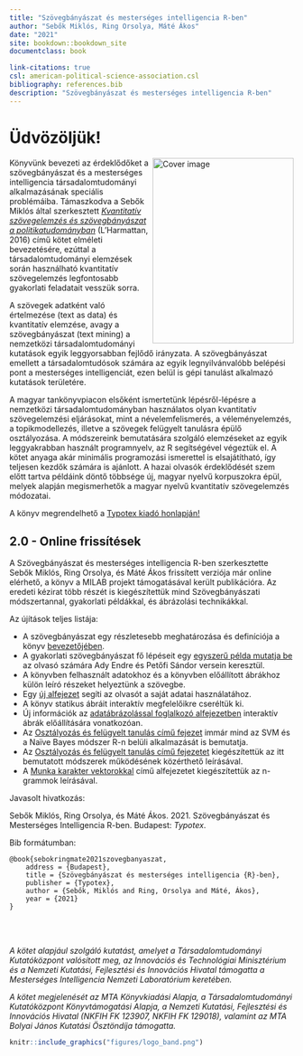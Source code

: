 ```yaml
---
title: "Szövegbányászat és mesterséges intelligencia R-ben"
author: "Sebők Miklós, Ring Orsolya, Máté Ákos"
date: "2021"
site: bookdown::bookdown_site
documentclass: book

link-citations: true
csl: american-political-science-association.csl
bibliography: references.bib
description: "Szövegbányászat és mesterséges intelligencia R-ben"
---
```


# Üdvözöljük! {-}
<img src="figures/konyv_borito_final.png" width="250" height="328" align="right" alt="Cover image"/>

Könyvünk bevezeti az érdeklődőket a szövegbányászat és a mesterséges intelligencia társadalomtudományi alkalmazásának speciális problémáiba. Támaszkodva a Sebők Miklós által szerkesztett [*Kvantitatív szövegelemzés és szövegbányászat a politikatudományban*](https://poltextlab.tk.hu/uploads/files/Kvantitativ_szovegelemzes_keszpdf.pdf) (L’Harmattan, 2016) című kötet elméleti bevezetésére, ezúttal a társadalomtudományi elemzések során használható kvantitatív szövegelemzés legfontosabb gyakorlati feladatait vesszük sorra.

A szövegek adatként való értelmezése (text as data) és kvantitatív elemzése, avagy a szövegbányászat (text mining) a nemzetközi társadalomtudományi kutatások egyik leggyorsabban fejlődő irányzata. A szövegbányászat emellett a társadalomtudósok számára az egyik legnyilvánvalóbb belépési pont a mesterséges intelligenciát, ezen belül is gépi tanulást alkalmazó kutatások területére.

A magyar tankönyvpiacon elsőként ismertetünk lépésről-lépésre a nemzetközi társadalomtudományban használatos olyan kvantitatív szövegelemzési eljárásokat, mint a névelemfelismerés, a véleményelemzés, a topikmodellezés, illetve a szövegek felügyelt tanulásra épülő osztályozása. A módszereink bemutatására szolgáló elemzéseket az egyik leggyakrabban használt programnyelv, az R segítségével végeztük el. A kötet anyaga akár minimális programozási ismerettel is elsajátítható, így teljesen kezdők számára is ajánlott. A hazai olvasók érdeklődését szem előtt tartva példáink döntő többsége új, magyar nyelvű korpuszokra épül, melyek alapján megismerhetők a magyar nyelvű kvantitatív szövegelemzés módozatai.

A könyv megrendelhető a [Typotex kiadó honlapján!](https://www.typotex.hu/book/11810/sebok_szovegbanyaszat_es_mesterseges_intelligencia_r_ben)

## 2.0 - Online frissítések {-}

A Szövegbányászat és mesterséges intelligencia R-ben szerkesztette Sebők Miklós, Ring Orsolya, és Máté Ákos frissített verziója már online elérhető, a könyv a MILAB projekt támogatásával került publikációra. Az eredeti kézirat több részét is kiegészítettük mind Szövegbányászati módszertannal, gyakorlati példákkal, és ábrázolási technikákkal.

Az újítások teljes listája:

-	A szövegbányászat egy részletesebb meghatározása és definíciója a könyv [bevezetőjében](#intro).
-	A gyakorlati szövegbányászat fő lépéseit egy [egyszerű példa mutatja be](#handson) az olvasó számára Ady Endre és Petőfi Sándor versein keresztül.
-	A könyvben felhasznált adatokhoz és a könyvben előállított ábrákhoz külön leíró részeket helyeztünk a szövegbe.
-	Egy [új alfejezet](#sajat-adat) segíti az olvasót a saját adatai használatához.
-	A könyv statikus ábráit interaktív megfelelőikre cseréltük ki.
-	Új információk az [adatábrázolással foglalkozó alfejezetben](#dataviz) interaktív ábrák előállítására vonatkozóan.
-	Az [Osztályozás és felügyelt tanulás című fejezet](#felugyelt) immár mind az SVM és a Naïve Bayes módszer R-n belüli alkalmazását is bemutatja.
-	Az [Osztályozás és felügyelt tanulás című fejezetet](#felugyelt) kiegészítettük az itt bemutatott módszerek működésének közérthető leírásával.
-	A [Munka karakter vektorokkal](#strings-3) című alfejezetet kiegészítettük az n-grammok leírásával.


Javasolt hivatkozás: 

Sebők Miklós, Ring Orsolya, és Máté Ákos. 2021. Szövegbányászat és Mesterséges Intelligencia R-ben. Budapest: *Typotex*.


Bib formátumban:

```
@book{sebokringmate2021szovegbanyaszat,
	address = {Budapest},
	title = {Szövegbányászat és mesterséges intelligencia {R}-ben},
	publisher = {Typotex},
	author = {Sebők, Miklós and Ring, Orsolya and Máté, Ákos},
	year = {2021}
}
```

<br>
<br>
 
*A kötet alapjául szolgáló kutatást, amelyet a Társadalomtudományi Kutatóközpont valósított meg, az Innovációs és Technológiai Minisztérium és a Nemzeti Kutatási, Fejlesztési és Innovációs Hivatal támogatta a Mesterséges Intelligencia Nemzeti Laboratórium keretében.*

*A kötet megjelenését az MTA Könyvkiadási Alapja, a Társadalomtudományi Kutatóközpont Könyvtámogatási Alapja, a Nemzeti Kutatási, Fejlesztési és Innovációs Hivatal (NKFIH FK 123907, NKFIH FK 129018), valamint az MTA Bolyai János Kutatási Ösztöndíja támogatta.*

```r
knitr::include_graphics("figures/logo_band.png")
```

